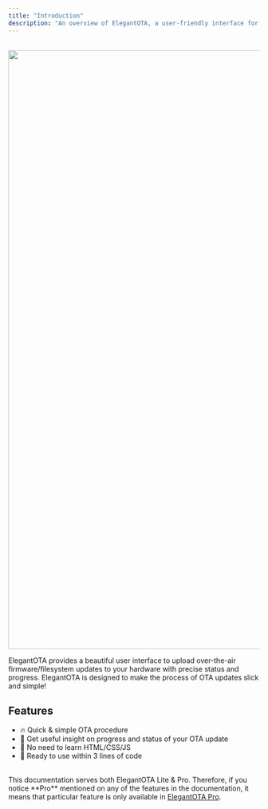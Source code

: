 ```yaml
---
title: "Introduction"
description: "An overview of ElegantOTA, a user-friendly interface for over-the-air firmware and filesystem updates, featuring quick setup and detailed progress tracking."
---
```



<br/>

<a href="https://elegantota.pro?ref=ghfeature" target="_blank">
  <img src="https://raw.githubusercontent.com/ayushsharma82/ElegantOTA/master/docs/feature.png" width="1200" />
</a>

<br/>

ElegantOTA provides a beautiful user interface to upload over-the-air firmware/filesystem updates to your hardware with precise status and progress. ElegantOTA is designed to make the process of OTA updates slick and simple!

## Features

- 🔥 Quick & simple OTA procedure
- 🏀 Get useful insight on progress and status of your OTA update
- 🎷 No need to learn HTML/CSS/JS
- 🛫 Ready to use within 3 lines of code

<br/>

<Callout emoji="🚀">
This documentation serves both ElegantOTA Lite & Pro. Therefore, if you notice **Pro** mentioned on any of the features in the documentation, it means that particular feature is only available in <a href="https://elegantota.pro">ElegantOTA Pro</a>.
</Callout>
